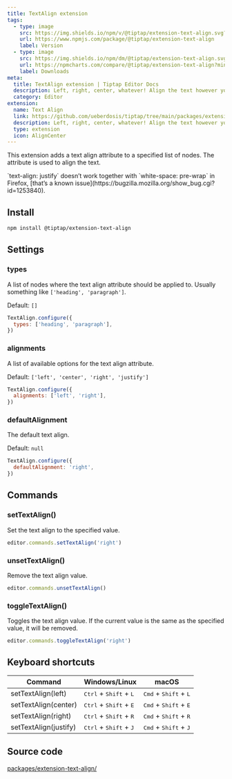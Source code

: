 ```yaml
---
title: TextAlign extension
tags:
  - type: image
    src: https://img.shields.io/npm/v/@tiptap/extension-text-align.svg?label=version
    url: https://www.npmjs.com/package/@tiptap/extension-text-align
    label: Version
  - type: image
    src: https://img.shields.io/npm/dm/@tiptap/extension-text-align.svg
    url: https://npmcharts.com/compare/@tiptap/extension-text-align?minimal=true
    label: Downloads
meta:
  title: TextAlign extension | Tiptap Editor Docs
  description: Left, right, center, whatever! Align the text however you like with the Text Align extension. More in the docs!
  category: Editor
extension:
  name: Text Align
  link: https://github.com/ueberdosis/tiptap/tree/main/packages/extension-text-align
  description: Left, right, center, whatever! Align the text however you like.
  type: extension
  icon: AlignCenter
---
```




This extension adds a text align attribute to a specified list of nodes. The attribute is used to align the text.

<Callout title="Firefox bug" variant="default">
  `text-align: justify` doesn’t work together with `white-space: pre-wrap` in Firefox, [that’s a
  known issue](https://bugzilla.mozilla.org/show_bug.cgi?id=1253840).
</Callout>

<CodeDemo path="/Extensions/TextAlign" />

## Install

```bash
npm install @tiptap/extension-text-align
```

## Settings

### types

A list of nodes where the text align attribute should be applied to. Usually something like `['heading', 'paragraph']`.

Default: `[]`

```js
TextAlign.configure({
  types: ['heading', 'paragraph'],
})
```

### alignments

A list of available options for the text align attribute.

Default: `['left', 'center', 'right', 'justify']`

```js
TextAlign.configure({
  alignments: ['left', 'right'],
})
```

### defaultAlignment

The default text align.

Default: `null`

```js
TextAlign.configure({
  defaultAlignment: 'right',
})
```

## Commands

### setTextAlign()

Set the text align to the specified value.

```js
editor.commands.setTextAlign('right')
```

### unsetTextAlign()

Remove the text align value.

```js
editor.commands.unsetTextAlign()
```

### toggleTextAlign()

Toggles the text align value. If the current value is the same as the specified value, it will be removed.

```js
editor.commands.toggleTextAlign('right')
```

## Keyboard shortcuts

| Command               | Windows/Linux                                     | macOS                                            |
| --------------------- | ------------------------------------------------- | ------------------------------------------------ |
| setTextAlign(left)    | <kbd>Ctrl</kbd> + <kbd>Shift</kbd> + <kbd>L</kbd> | <kbd>Cmd</kbd> + <kbd>Shift</kbd> + <kbd>L</kbd> |
| setTextAlign(center)  | <kbd>Ctrl</kbd> + <kbd>Shift</kbd> + <kbd>E</kbd> | <kbd>Cmd</kbd> + <kbd>Shift</kbd> + <kbd>E</kbd> |
| setTextAlign(right)   | <kbd>Ctrl</kbd> + <kbd>Shift</kbd> + <kbd>R</kbd> | <kbd>Cmd</kbd> + <kbd>Shift</kbd> + <kbd>R</kbd> |
| setTextAlign(justify) | <kbd>Ctrl</kbd> + <kbd>Shift</kbd> + <kbd>J</kbd> | <kbd>Cmd</kbd> + <kbd>Shift</kbd> + <kbd>J</kbd> |

## Source code

[packages/extension-text-align/](https://github.com/ueberdosis/tiptap/blob/main/packages/extension-text-align/)
